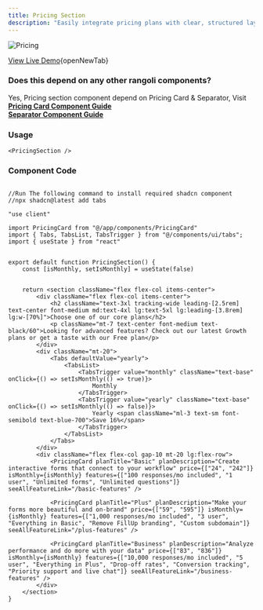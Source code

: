 ```yaml
---
title: Pricing Section
description: "Easily integrate pricing plans with clear, structured layouts and smooth styling."  
---
```


<Frame>
  <img
    src="/images/pricing-section.png"
    alt="Pricing"
  />
</Frame>

[View Live Demo](https://rangoli-components.vercel.app/p/pricing-section){openNewTab}

### Does this depend on any other rangoli components?
Yes, Pricing section component depend on Pricing Card & Separator, Visit<br />
**[Pricing Card Component Guide](https://docs.rangoliui.me/components/P/pricing-card)**<br />
**[Separator Component Guide](https://docs.rangoliui.me/components/S/separator)**

### Usage
```tsx anyComponent.tsx
<PricingSection />
```

### Component Code
```tsx @/app/components/PricingSection.tsx

//Run The following command to install required shadcn component
//npx shadcn@latest add tabs

"use client"

import PricingCard from "@/app/components/PricingCard"
import { Tabs, TabsList, TabsTrigger } from "@/components/ui/tabs";
import { useState } from "react"


export default function PricingSection() {
    const [isMonthly, setIsMonthly] = useState(false)


    return <section className="flex flex-col items-center">
        <div className="flex flex-col items-center">
            <h2 className="text-3xl tracking-wide leading-[2.5rem] text-center font-medium md:text-4xl lg:text-5xl lg:leading-[3.8rem] lg:w-[70%]">Choose one of our core plans</h2>
            <p className="mt-7 text-center font-medium text-black/60">Looking for advanced features? Check out our latest Growth plans or get a taste with our Free plan</p>
        </div>
        <div className="mt-20">
            <Tabs defaultValue="yearly">
                <TabsList>
                    <TabsTrigger value="monthly" className="text-base" onClick={() => setIsMonthly(() => true)}>
                        Monthly
                    </TabsTrigger>
                    <TabsTrigger value="yearly" className="text-base" onClick={() => setIsMonthly(() => false)}>
                        Yearly <span className="ml-3 text-sm font-semibold text-blue-700">Save 16%</span>
                    </TabsTrigger>
                </TabsList>
            </Tabs>
        </div>
        <div className="flex flex-col gap-10 mt-20 lg:flex-row">
            <PricingCard planTitle="Basic" planDescription="Create interactive forms that connect to your workflow" price={["24", "242"]} isMonthly={isMonthly} features={["100 responses/mo included", "1 user", "Unlimited forms", "Unlimited questions"]} seeAllFeatureLink="/basic-features" />

            <PricingCard planTitle="Plus" planDescription="Make your forms more beautiful and on-brand" price={["59", "595"]} isMonthly={isMonthly} features={["1,000 responses/mo included", "3 user", "Everything in Basic", "Remove FillUp branding", "Custom subdomain"]} seeAllFeatureLink="/plus-features" />

            <PricingCard planTitle="Business" planDescription="Analyze performance and do more with your data" price={["83", "836"]} isMonthly={isMonthly} features={["10,000 responses/mo included", "5 user", "Everything in Plus", "Drop-off rates", "Conversion tracking", "Priority support and live chat"]} seeAllFeatureLink="/business-features" />
        </div>
    </section>
}
```